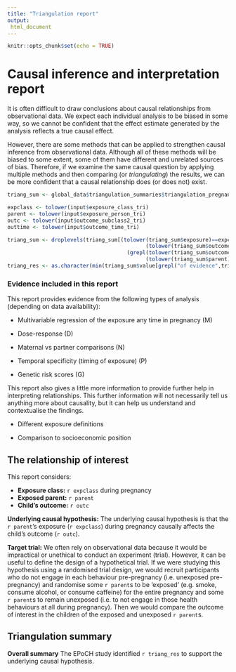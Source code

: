 ```yaml
---
title: "Triangulation report"
output:
 html_document
---
```


```r
knitr::opts_chunk$set(echo = TRUE)

```

# Causal inference and interpretation report

It is often difficult to draw conclusions about causal relationships from observational data. We expect each individual analysis to be biased in some way, so we cannot be confident that the effect estimate generated by the analysis reflects a true causal effect.

However, there are some methods that can be applied to strengthen causal inference from observational data. Although all of these methods will be biased to some extent, some of them have different and unrelated sources of bias. Therefore, if we examine the same causal question by applying multiple methods and then comparing (or *triangulating*) the results, we can be more confident that a causal relationship does (or does not) exist.

```r
triang_sum <- global_data$triangulation_summaries$triangulation_pregnancy

expclass <- tolower(input$exposure_class_tri)
parent <- tolower(input$exposure_person_tri)
outc <- tolower(input$outcome_subclass2_tri)
outtime <- tolower(input$outcome_time_tri)

triang_sum <- droplevels(triang_sum[(tolower(triang_sum$exposure)==expclass)&
                                            (tolower(triang_sum$outcome_subclass2)==outc)&
                                      (grepl(tolower(triang_sum$outcome_subclass),pattern=outtime))&
                                            (tolower(triang_sum$parent)==parent),])
triang_res <- as.character(min(triang_sum$value[grepl("of evidence",triang_sum$value)]))

```

### Evidence included in this report

This report provides evidence from the following types of analysis (depending on data availability):

-   Multivariable regression of the exposure any time in pregnancy (M)

-   Dose-response (D)

-   Maternal vs partner comparisons (N)

-   Temporal specificity (timing of exposure) (P)

-   Genetic risk scores (G)


This report also gives a little more information to provide further help in interpreting relationships. This further information will not necessarily tell us anything more about causality, but it can help us understand and contextualise the findings.

-   Different exposure definitions 

-   Comparison to socioeconomic position

## The relationship of interest

This report considers:

-   **Exposure class:** `r expclass` during pregnancy
-   **Exposed parent:** `r parent`
-   **Child's outcome:** `r outc`

**Underlying causal hypothesis:** The underlying causal hypothesis is that the `r parent`'s exposure (`r expclass`) during pregnancy causally affects the child's outcome (`r outc`).

**Target trial:** We often rely on observational data because it would be impractical or unethical to conduct an experiment (trial). However, it can be useful to define the design of a hypothetical trial. If we were studying this hypothesis using a randomised trial design, we would recruit participants who do not engage in each behaviour pre-pregnancy (i.e. unexposed pre-pregnancy) and randomise some `r parent`s to be 'exposed' (e.g. smoke, consume alcohol, or consume caffeine) for the entire pregnancy and some `r parent`s to remain unexposed (i.e. to not engage in those health behaviours at all during pregnancy). Then we would compare the outcome of interest in the children of the exposed and unexposed `r parent`s.

## Triangulation summary

**Overall summary** The EPoCH study identified `r triang_res` to support the underlying causal hypothesis.

